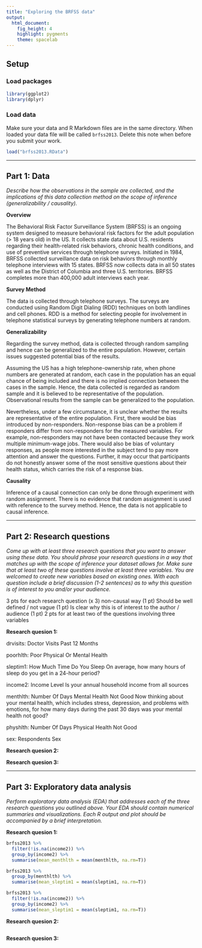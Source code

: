 ```yaml
---
title: "Exploring the BRFSS data"
output: 
  html_document: 
    fig_height: 4
    highlight: pygments
    theme: spacelab
---
```


## Setup

### Load packages

```r
library(ggplot2)
library(dplyr)
```

### Load data

Make sure your data and R Markdown files are in the same directory. When loaded
your data file will be called `brfss2013`. Delete this note when before you submit 
your work. 

```r
load("brfss2013.RData")
```



* * *

## Part 1: Data

_Describe how the observations in the sample are collected, and the implications of this data collection method on the scope of inference (generalizability / causality)._

**Overview**

The Behavioral Risk Factor Surveillance System (BRFSS) is an ongoing system designed to measure behavioral risk factors for the adult population (> 18 years old) in the US. It collects state data about U.S. residents regarding their health-related risk behaviors, chronic health conditions, and use of preventive services through telephone surveys. Initiated in 1984, BRFSS collected surveillance data on risk behaviors through monthly telephone interviews with 15 states. BRFSS now collects data in all 50 states as well as the District of Columbia and three U.S. territories. BRFSS completes more than 400,000 adult interviews each year.

**Survey Method**

The data is collected through telephone surveys. The surveys are conducted using Random Digit Dialing (RDD) techniques on both landlines and cell phones. RDD is a method for selecting people for involvement in telephone statistical surveys by generating telephone numbers at random. 

**Generalizability**

Regarding the survey method, data is collected through random sampling and hence can be generalized to the entire population. However, certain issues suggested potential bias of the results.

Assuming the US has a high telephone-ownership rate, when phone numbers are generated at random, each case in the population has an equal chance of being included and there is no implied connection between the cases in the sample. Hence, the data collected is regarded as random sample and it is believed to be representative of the population. Observational results from the sample can be generalized to the population.

Nevertheless, under a few circumstance, it is unclear whether the results are representative of the entire population. First, there would be bias introduced by non-responders. Non-response bias can be a problem if responders differ from non-responders for the measured variables. For example, non-responders may not have been contacted because they work multiple minimum-wage jobs. There would also be bias of voluntary responses, as people more interested in the subject tend to pay more attention and answer the questions. Further, it may occur that participants do not honestly answer some of the most sensitive questions about their health status, which carries the risk of a response bias.

**Causality**

Inference of a causal connection can only be done through experiment with random assignment. There is no evidence that random assignment is used with reference to the survey method. Hence, the data is not applicable to causal inference.

* * *

## Part 2: Research questions

_Come up with at least three research questions that you want to answer using these data. You should phrase your research questions in a way that matches up with the scope of inference your dataset allows for. Make sure that at least two of these questions involve at least three variables. You are welcomed to create new variables based on existing ones. With each question include a brief discussion (1-2 sentences) as to why this question is of interest to you and/or your audience._

3 pts for each research question (x 3)
non-causal way (1 pt)
Should be well defined / not vague (1 pt)
Is clear why this is of interest to the author / audience (1 pt)
2 pts for at least two of the questions involving three variables

**Research quesion 1:**

drvisits: Doctor Visits Past 12 Months

poorhlth: Poor Physical Or Mental Health

sleptim1: How Much Time Do You Sleep
On average, how many hours of sleep do you get in a 24-hour period? 

income2: Income Level
Is your annual household income from all sources

menthlth: Number Of Days Mental Health Not Good
Now thinking about your mental health, which includes stress, depression, and problems
with emotions, for how many days during the past 30 days was your mental health not
good?

physhlth: Number Of Days Physical Health Not Good

sex: Respondents Sex

**Research quesion 2:**

**Research quesion 3:**


* * *

## Part 3: Exploratory data analysis

_Perform exploratory data analysis (EDA) that addresses each of the three research questions you outlined above. Your EDA should contain numerical summaries and visualizations. Each R output and plot should be accompanied by a brief interpretation._

**Research quesion 1:**

```r
brfss2013 %>% 
  filter(!is.na(income2)) %>% 
  group_by(income2) %>% 
  summarise(mean_menthlth = mean(menthlth, na.rm=T))
```


```r
brfss2013 %>% 
  group_by(menthlth) %>% 
  summarise(mean_sleptim1 = mean(sleptim1, na.rm=T))
```


```r
brfss2013 %>% 
  filter(!is.na(income2)) %>% 
  group_by(income2) %>% 
  summarise(mean_sleptim1 = mean(sleptim1, na.rm=T))
```



**Research quesion 2:**

```r

```



**Research quesion 3:**

```r

```


